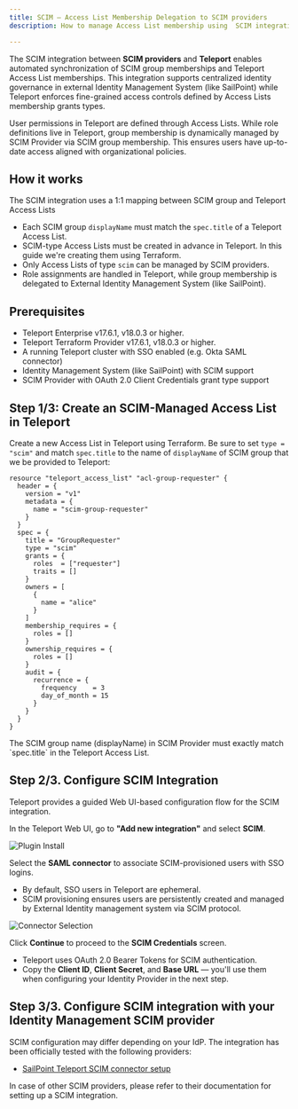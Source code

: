```yaml
---
title: SCIM – Access List Membership Delegation to SCIM providers
description: How to manage Access List membership using  SCIM integration

---
```


The SCIM integration between **SCIM providers** and **Teleport** enables automated
synchronization of SCIM group memberships and Teleport Access List memberships.
This integration supports centralized identity governance in
external Identity Management System (like SailPoint) while Teleport enforces
fine-grained access controls defined by Access Lists membership grants types.

User permissions in Teleport are defined through Access Lists. While role definitions
live in Teleport, group membership is dynamically managed by SCIM Provider via SCIM group
membership. This ensures users have up-to-date access aligned with organizational
policies.

## How it works

The SCIM integration uses a 1:1 mapping between SCIM group and Teleport
Access Lists

- Each SCIM group `displayName` must match the `spec.title` of a Teleport
Access List.
- SCIM-type Access Lists must be created in advance in Teleport. In this guide we're creating them using Terraform.
- Only Access Lists of type `scim` can be managed by SCIM providers.
- Role assignments are handled in Teleport, while group membership is delegated to External Identity Management System (like SailPoint).

## Prerequisites
- Teleport Enterprise v17.6.1, v18.0.3 or higher.
- Teleport Terraform Provider v17.6.1, v18.0.3 or higher.
- A running Teleport cluster with SSO enabled (e.g. Okta SAML connector)
- Identity Management System (like SailPoint) with SCIM support
- SCIM Provider with OAuth 2.0 Client Credentials grant type support

## Step 1/3: Create an SCIM-Managed Access List in Teleport

Create a new Access List in Teleport using Terraform. Be sure to set `type = "scim"`
and match `spec.title` to the name of `displayName` of  SCIM group that we be provided to Teleport:


```hcl
resource "teleport_access_list" "acl-group-requester" {
  header = {
    version = "v1"
    metadata = {
      name = "scim-group-requester"
    }
  }
  spec = {
    title = "GroupRequester"
    type = "scim"
    grants = {
      roles  = ["requester"]
      traits = []
    }
    owners = [
      {
        name = "alice"
      }
    ]
    membership_requires = {
      roles = []
    }
    ownership_requires = {
      roles = []
    }
    audit = {
      recurrence = {
        frequency    = 3
        day_of_month = 15
      }
    }
  }
}
```

<Admonition type="info">
    The SCIM group name (displayName) in SCIM Provider must exactly match
    `spec.title` in the Teleport Access List.
</Admonition>


## Step 2/3. Configure SCIM Integration
Teleport provides a guided Web UI-based configuration flow for the SCIM integration.

In the Teleport Web UI, go to **"Add new integration"** and select **SCIM**.

![Plugin Install](../../../../../img/sailpoint/plugin-install.png)


Select the **SAML connector** to associate SCIM-provisioned users with SSO logins.

- By default, SSO users in Teleport are ephemeral.
- SCIM provisioning ensures users are persistently created and managed by External Identity management system via SCIM protocol.

![Connector Selection](../../../../../img/sailpoint/plugin-connector.png)


Click **Continue** to proceed to the **SCIM Credentials** screen.

- Teleport uses OAuth 2.0 Bearer Tokens for SCIM authentication.
- Copy the **Client ID**, **Client Secret**, and **Base URL** — you'll use them
  when configuring your Identity Provider in the next step.

## Step 3/3. Configure SCIM integration with your Identity Management SCIM provider

SCIM configuration may differ depending on your IdP. The integration has been officially tested with the following providers:

- [SailPoint Teleport SCIM connector setup](./sailpoint.mdx)

In case of other SCIM providers, please refer to their documentation for setting up a SCIM integration.

